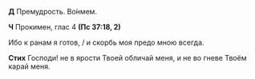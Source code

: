 **Д** Премудрость. Во́нмем.

**Ч** Прокимен, глас 4 **(Пс 37:18, 2)**

Ибо к ранам я готов, / и скорбь моя предо мною всегда.

**Стих** Господи! не в ярости Твоей обличай меня, и не во гневе Твоём карай меня.

